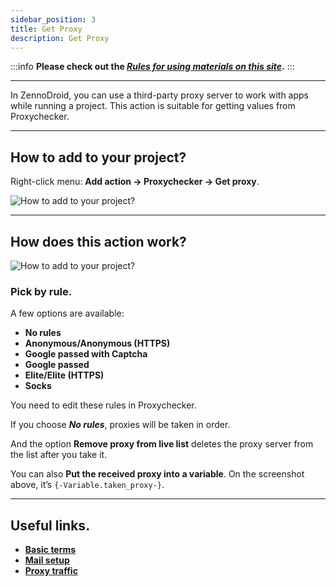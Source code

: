 ```yaml
---
sidebar_position: 3
title: Get Proxy
description: Get Proxy
---
```

:::info **Please check out the [*Rules for using materials on this site*](../Disclaimer).**
:::
_______________________________________________

In ZennoDroid, you can use a third-party proxy server to work with apps while running a project. This action is suitable for getting values from Proxychecker.
_______________________________________________
## How to add to your project?
Right-click menu: **Add action → Proxychecker → Get proxy**.

![How to add to your project?](./assets/GetProxy/GetProxy_pic1.png)
_______________________________________________
## How does this action work?
![How to add to your project?](./assets/GetProxy/GetProxy_pic2.png)

### Pick by rule.
A few options are available:
- **No rules**
- **Anonymous/Anonymous (HTTPS)**
- **Google passed with Captcha**
- **Google passed**
- **Elite/Elite (HTTPS)**
- **Socks**

You need to edit these rules in Proxychecker.

If you choose ***No rules***, proxies will be taken in order.

And the option **Remove proxy from live list** deletes the proxy server from the list after you take it.

You can also **Put the received proxy into a variable**.
On the screenshot above, it’s `{-Variable.taken_proxy-}`.
_______________________________________________
## Useful links.
- [**Basic terms**](../basicterms)
- [**Mail setup**](../get-started/ProxyCheckerZD)
- [**Proxy traffic**](../Settings/Proxy_Traffic)